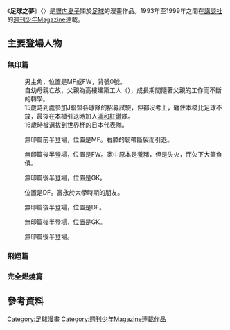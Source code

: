 {{Infobox animanga/Headerofja
|title=足球之夢
|image=
|size=
|caption=
|japanese=Jドリーム
|english=
|kana= 
|romaji= 
|genre= [[少年|少年]]、[[足球|足球]]
}}
{{Infobox animanga/Manga
|標題=足球之夢
|作者=[[塀内夏子|塀内夏子]]
|作畫=
|出版社= {{flagicon|Japan}} [[講談社|講談社]] <br /> {{flagicon|Taiwan}} [[東立|東立]]
|連載雜誌= [[週刊少年Magazine|週刊少年Magazine]]
|label= 
|發售日= 
|開始= 
|結束= 
|冊數= 全14冊
|話數= 
|其他= <ref>{{Cite web |url=http://www.ponytail.co.jp/comics/09.html |title=Jドリーム |accessdate=2011-08-26 |archive-date=2010-10-12 |archive-url=https://web.archive.org/web/20101012011116/http://www.ponytail.co.jp/comics/09.html |dead-url=no }}</ref>
}}
{{Infobox animanga/Manga
|標題=足球之夢2飛翔篇
|作者=[[塀内夏子|塀内夏子]]
|作畫=
|出版社= {{flagicon|Japan}} [[講談社|講談社]] <br /> {{flagicon|Taiwan}} [[東立|東立]]
|連載雜誌= [[週刊少年Magazine|週刊少年Magazine]]
|label= 
|發售日= 
|開始= 
|結束= 
|冊數= 全10冊
|話數= 
|其他= <ref>{{Cite web |url=http://www.ponytail.co.jp/comics/10.html |title=Jドリーム 飛翔編 |accessdate=2011-08-26 |archive-date=2011-02-18 |archive-url=https://web.archive.org/web/20110218080941/http://www.ponytail.co.jp/comics/10.html |dead-url=no }}</ref>
}}
{{Infobox animanga/Manga
|標題=足球之夢Ⅲ 完全燃燒篇
|作者=[[塀内夏子|塀内夏子]]
|作畫=
|出版社= {{flagicon|Japan}} [[講談社|講談社]] <br /> {{flagicon|Taiwan}} [[東立|東立]]
|連載雜誌= [[週刊少年Magazine|週刊少年Magazine]]
|label= 
|發售日= 
|開始= 
|結束= 
|冊數= 全8冊
|話數= 
|其他= <ref>{{Cite web |url=http://www.ponytail.co.jp/comics/11.html |title=Jドリーム 完全燃焼編 |accessdate=2011-08-26 |archive-date=2012-01-21 |archive-url=https://web.archive.org/web/20120121005558/http://www.ponytail.co.jp/comics/11.html |dead-url=no }}</ref>
}}
{{Infobox animanga/Footerofja}}
《'''足球之夢'''》〈{{lang|ja|Jドリーム}}〉是[[塀内夏子|塀内夏子]]關於[[足球|足球]]的漫畫作品。1993年至1999年之間在[[講談社|講談社]]的[[週刊少年Magazine|週刊少年Magazine]]連載。

==主要登場人物==
===無印篇===
;{{nihongo|赤星 鷹|赤星鷹（あかぼし たか）}}
:男主角，位置是MF或FW，背號0號。
:自幼母親亡故，父親為高樓建築工人（{{link-ja|鳶職|鳶職}}），成長期間隨著父親的工作而不斷的轉學。
:15歲時到處參加J聯盟各球隊的招募試驗，但都沒考上，纏住本橋比足球不放，最後在本橋引退時加入[[浦和紅鑽|浦和紅鑽]]隊。
:16歲時被選拔到世界杯的日本代表隊。

;{{nihongo|本橋 譲二|本橋譲二（もとはし じょうじ）}}
:無印篇前半登場，位置是MF。右膝的韌帶斷裂而引退。

;{{nihongo|北村 大地|北村大地（きたむら だいち）}}
:無印篇後半登場，位置是FW。家中原本是養豬，但是失火，而欠下大筆負債。

;{{nihongo|富永 朗|富永朗（とみなが あきら）}}
:無印篇後半登場，位置是GK。

;{{nihongo|嶋 泰明|嶋泰明（しま やすあき）}}
:位置是DF。富永於大學時期的朋友。

;{{nihongo|小林 宏|小林宏（こばやし ひろし）}}

;{{nihongo||セルジオ・レネ}}

;{{nihongo|本郷　剛|本郷　剛（ほんごう　たけし）}}
:無印篇後半登場，位置是DF。

;{{nihongo|上条 直也|上条　直也（かみじょう　なおや）}}
:無印篇後半登場，位置是GK。

;{{nihongo|黒咲 一心|黒咲　一心（くろさき　いっしん）}}
:無印篇後半登場。

===飛翔篇===
===完全燃燒篇===

==參考資料==
{{reflist|2}}
{{DEFAULTSORT:Jdream}}
[[Category:足球漫畫|Category:足球漫畫]]
[[Category:週刊少年Magazine連載作品|Category:週刊少年Magazine連載作品]]